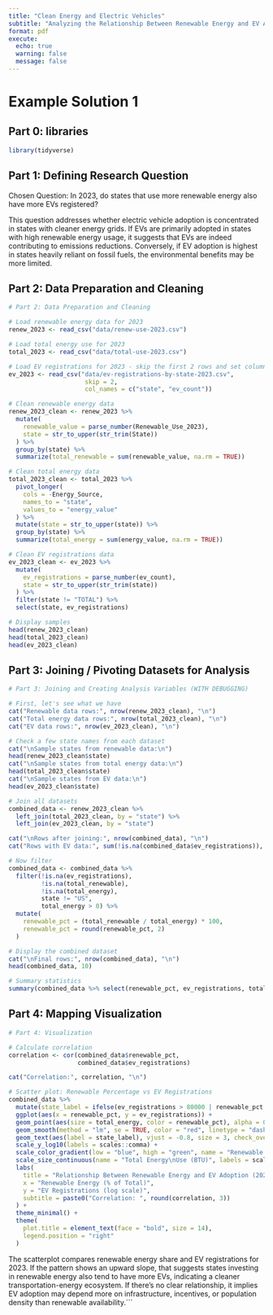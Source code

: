 ```yaml
---
title: "Clean Energy and Electric Vehicles"
subtitle: "Analyzing the Relationship Between Renewable Energy and EV Adoption"
format: pdf
execute:
  echo: true
  warning: false
  message: false
---
```


# Example Solution 1

## **Part 0: libraries**

```r
library(tidyverse)
```

## **Part 1:** **Defining Research Question**

Chosen Question: In 2023, do states that use more renewable energy also have more EVs registered?

This question addresses whether electric vehicle adoption is concentrated in states with cleaner energy grids. If EVs are primarily adopted in states with high renewable energy usage, it suggests that EVs are indeed contributing to emissions reductions. Conversely, if EV adoption is highest in states heavily reliant on fossil fuels, the environmental benefits may be more limited.


## **Part 2: Data Preparation and Cleaning**

```r
# Part 2: Data Preparation and Cleaning

# Load renewable energy data for 2023
renew_2023 <- read_csv("data/renew-use-2023.csv")

# Load total energy use for 2023
total_2023 <- read_csv("data/total-use-2023.csv")

# Load EV registrations for 2023 - skip the first 2 rows and set column names
ev_2023 <- read_csv("data/ev-registrations-by-state-2023.csv", 
                     skip = 2,
                     col_names = c("state", "ev_count"))

# Clean renewable energy data
renew_2023_clean <- renew_2023 %>%
  mutate(
    renewable_value = parse_number(Renewable_Use_2023),
    state = str_to_upper(str_trim(State))
  ) %>%
  group_by(state) %>%
  summarize(total_renewable = sum(renewable_value, na.rm = TRUE))

# Clean total energy data
total_2023_clean <- total_2023 %>%
  pivot_longer(
    cols = -Energy_Source,
    names_to = "state",
    values_to = "energy_value"
  ) %>%
  mutate(state = str_to_upper(state)) %>%
  group_by(state) %>%
  summarize(total_energy = sum(energy_value, na.rm = TRUE))

# Clean EV registrations data
ev_2023_clean <- ev_2023 %>%
  mutate(
    ev_registrations = parse_number(ev_count),
    state = str_to_upper(str_trim(state))
  ) %>%
  filter(state != "TOTAL") %>%
  select(state, ev_registrations)

# Display samples
head(renew_2023_clean)
head(total_2023_clean)
head(ev_2023_clean)
```

## **Part 3: Joining / Pivoting Datasets for Analysis**

```r
# Part 3: Joining and Creating Analysis Variables (WITH DEBUGGING)

# First, let's see what we have
cat("Renewable data rows:", nrow(renew_2023_clean), "\n")
cat("Total energy data rows:", nrow(total_2023_clean), "\n")
cat("EV data rows:", nrow(ev_2023_clean), "\n")

# Check a few state names from each dataset
cat("\nSample states from renewable data:\n")
head(renew_2023_clean$state)
cat("\nSample states from total energy data:\n")
head(total_2023_clean$state)
cat("\nSample states from EV data:\n")
head(ev_2023_clean$state)

# Join all datasets
combined_data <- renew_2023_clean %>%
  left_join(total_2023_clean, by = "state") %>%
  left_join(ev_2023_clean, by = "state")

cat("\nRows after joining:", nrow(combined_data), "\n")
cat("Rows with EV data:", sum(!is.na(combined_data$ev_registrations)), "\n")

# Now filter
combined_data <- combined_data %>%
  filter(!is.na(ev_registrations), 
         !is.na(total_renewable),
         !is.na(total_energy),
         state != "US",
         total_energy > 0) %>%
  mutate(
    renewable_pct = (total_renewable / total_energy) * 100,
    renewable_pct = round(renewable_pct, 2)
  )

# Display the combined dataset
cat("\nFinal rows:", nrow(combined_data), "\n")
head(combined_data, 10)

# Summary statistics
summary(combined_data %>% select(renewable_pct, ev_registrations, total_energy))

```

## **Part 4: Mapping Visualization**

```r

# Part 4: Visualization

# Calculate correlation
correlation <- cor(combined_data$renewable_pct, 
                   combined_data$ev_registrations)

cat("Correlation:", correlation, "\n")

# Scatter plot: Renewable Percentage vs EV Registrations
combined_data %>%
  mutate(state_label = ifelse(ev_registrations > 80000 | renewable_pct > 30, state, "")) %>%
  ggplot(aes(x = renewable_pct, y = ev_registrations)) +
  geom_point(aes(size = total_energy, color = renewable_pct), alpha = 0.6) +
  geom_smooth(method = "lm", se = TRUE, color = "red", linetype = "dashed") +
  geom_text(aes(label = state_label), vjust = -0.8, size = 3, check_overlap = TRUE) +
  scale_y_log10(labels = scales::comma) +
  scale_color_gradient(low = "blue", high = "green", name = "Renewable %") +
  scale_size_continuous(name = "Total Energy\nUse (BTU)", labels = scales::comma) +
  labs(
    title = "Relationship Between Renewable Energy and EV Adoption (2023)",
    x = "Renewable Energy (% of Total)",
    y = "EV Registrations (log scale)",
    subtitle = paste0("Correlation: ", round(correlation, 3))
  ) +
  theme_minimal() +
  theme(
    plot.title = element_text(face = "bold", size = 14),
    legend.position = "right"
  )
```

The scatterplot compares renewable energy share and EV registrations for 2023.
If the pattern shows an upward slope, that suggests states investing in renewable energy also tend to have more EVs, indicating a cleaner transportation-energy ecosystem.
If there’s no clear relationship, it implies EV adoption may depend more on infrastructure, incentives, or population density than renewable availability.```
